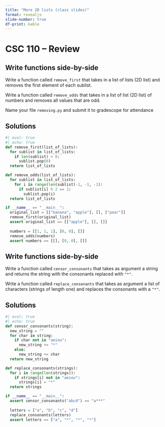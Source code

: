 ```yaml
---
title: "More 2D lists (class slides)"
format: revealjs
slide-number: true
df-print: kable
---
```


# CSC 110 -- Review

## Write functions side-by-side

Write a function called `remove_first` that takes in a list of lists (2D list) and removes the first element of each sublist.

Write a function called `remove_odds` that takes in a list of list (2D list) of numbers and removes all values that are odd.

Name your file `removing.py` and submit it to gradescope for attendance

## Solutions

```python
#| eval: true
#| echo: true
def remove_first(list_of_lists):
  for sublist in list_of_lists:
    if len(sublist) > 0:
      sublist.pop(0)
  return list_of_lists

def remove_odds(list_of_lists):
  for sublist in list_of_lists:
    for i in range(len(sublist)-1, -1, -1):
      if sublist[i] % 2 == 1:
        sublist.pop(i)
  return list_of_lists

if __name__ == "__main__":
  original_list = [["banana", "apple"], [], ["pear"]]
  remove_first(original_list)
  assert original_list == [["apple"], [], []]
  
  numbers = [[1, 1, 1], [0, 0], []]
  remove_odds(numbers)
  assert numbers == [[], [0, 0], []]
```

## Write functions side-by-side

Write a function called `censor_consonants` that takes as argument a string and returns the string with the consonants replaced with `"*"`.

Write a function called `replace_consonants` that takes as argument a list of characters (strings of length one) and replaces the consonants with a `"*"`.

## Solutions

```python
#| eval: true
#| echo: true
def censor_consonants(string):
  new_string = ""
  for char in string:
    if char not in "aeiou":
      new_string += "*"
    else:
      new_string += char
  return new_string

def replace_consonants(strings):
  for i in range(len(strings)):
    if strings[i] not in "aeiou":
      strings[i] = "*"
  return strings

if __name__ == "__main__":
  assert censor_consonants("abcd") == "a***"
  
  letters = ["a", "b", "c", "d"]
  replace_consonants(letters)
  assert letters == ["a", "*", "*", "*"]

```
